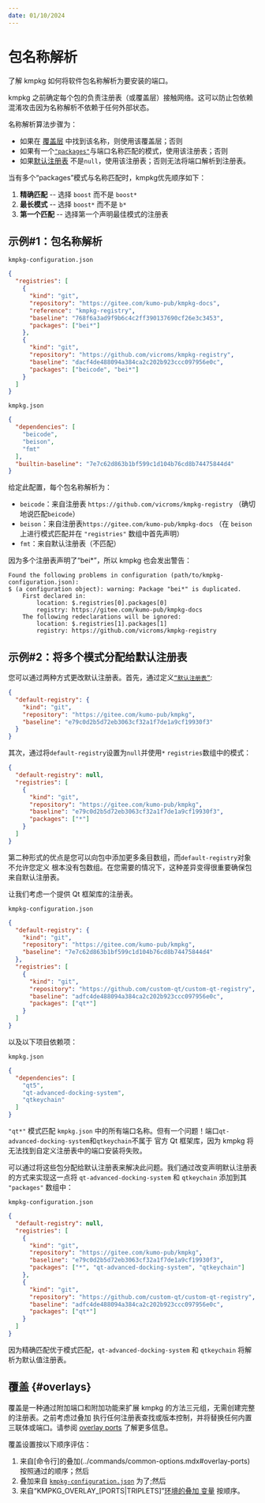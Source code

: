 ```yaml
---
date: 01/10/2024
---
```

# 包名称解析

了解 kmpkg 如何将软件包名称解析为要安装的端口。

kmpkg 之前确定每个包的负责注册表（或覆盖层）接触网络。这可以防止包依赖混淆攻击因为名称解析不依赖于任何外部状态。

名称解析算法步骤为：

- 如果在 [覆盖层](#overlays) 中找到该名称，则使用该覆盖层；否则
- 如果有一个[`"packages"`](../reference/kmpkg-configuration-json.mdx#registry-packages)与端口名称匹配的模式，使用该注册表；否则
- 如果[默认注册表](../reference/kmpkg-configuration-json.mdx#default-registry) 不是`null`，使用该注册表；否则无法将端口解析到注册表。

当有多个“packages”模式与名称匹配时，kmpkg优先顺序如下：

1. **精确匹配** -- 选择 `boost` 而不是 `boost*`
2. **最长模式** -- 选择 `boost*` 而不是 `b*`
3. **第一个匹配** -- 选择第一个声明最佳模式的注册表

## 示例#1：包名称解析

`kmpkg-configuration.json`
```json
{
  "registries": [
    {
      "kind": "git",
      "repository": "https://gitee.com/kumo-pub/kmpkg-docs",
      "reference": "kmpkg-registry",
      "baseline": "768f6a3ad9f9b6c4c2ff390137690cf26e3c3453",
      "packages": ["bei*"]
    },
    {
      "kind": "git",
      "repository": "https://github.com/vicroms/kmpkg-registry",
      "baseline": "dacf4de488094a384ca2c202b923ccc097956e0c",
      "packages": ["beicode", "bei*"]
    }
  ]
}
```

`kmpkg.json`

```json
{
  "dependencies": [
    "beicode",
    "beison",
    "fmt"
  ],
  "builtin-baseline": "7e7c62d863b1bf599c1d104b76cd8b74475844d4"
}
```

给定此配置，每个包名称解析为：

* `beicode`：来自注册表 `https://github.com/vicroms/kmpkg-registry` （确切地说匹配`beicode`）
* `beison`：来自注册表`https://gitee.com/kumo-pub/kmpkg-docs` （在 `beison` 上进行模式匹配并在 `"registries"` 数组中首先声明）
* `fmt`：来自默认注册表（不匹配）

因为多个注册表声明了“bei*”，所以 kmpkg 也会发出警告：

```Console
Found the following problems in configuration (path/to/kmpkg-configuration.json):
$ (a configuration object): warning: Package "bei*" is duplicated.
    First declared in:
        location: $.registries[0].packages[0]
        registry: https://gitee.com/kumo-pub/kmpkg-docs
    The following redeclarations will be ignored:
        location: $.registries[1].packages[1]
        registry: https://github.com/vicroms/kmpkg-registry
```

## 示例#2：将多个模式分配给默认注册表

您可以通过两种方式更改默认注册表。首先，通过定义[`“默认注册表”`](../reference/kmpkg-configuration-json.mdx#default-registry):

```json
{
  "default-registry": {
    "kind": "git",
    "repository": "https://gitee.com/kumo-pub/kmpkg",
    "baseline": "e79c0d2b5d72eb3063cf32a1f7de1a9cf19930f3"
  }
}
```

其次，通过将`default-registry`设置为`null`并使用`*` `registries`数组中的模式：

```json
{
  "default-registry": null,
  "registries": [
    {
      "kind": "git",
      "repository": "https://gitee.com/kumo-pub/kmpkg",
      "baseline": "e79c0d2b5d72eb3063cf32a1f7de1a9cf19930f3",
      "packages": ["*"]
    }
  ]
}
```

第二种形式的优点是您可以向包中添加更多条目数组，而`default-registry`对象不允许您定义
根本没有包数组。在您需要的情况下，这种差异变得很重要确保包来自默认注册表。

让我们考虑一个提供 Qt 框架库的注册表。

`kmpkg-configuration.json`

```json
{
  "default-registry": {
    "kind": "git",
    "repository": "https://gitee.com/kumo-pub/kmpkg",
    "baseline": "7e7c62d863b1bf599c1d104b76cd8b74475844d4"
  },
  "registries": [
    {
      "kind": "git",
      "repository": "https://github.com/custom-qt/custom-qt-registry",
      "baseline": "adfc4de488094a384ca2c202b923ccc097956e0c",
      "packages": ["qt*"]
    }
  ]
}
```

以及以下项目依赖项：

`kmpkg.json`
```json
{
  "dependencies": [
    "qt5",
    "qt-advanced-docking-system",
    "qtkeychain"
  ]
}
```

`"qt*"` 模式匹配 `kmpkg.json` 中的所有端口名称。但有一个问题！端口`qt-advanced-docking-system`和`qtkeychain`不属于
官方 Qt 框架库，因为 kmpkg 将无法找到自定义注册表中的端口安装将失败。

可以通过将这些包分配给默认注册表来解决此问题。我们通过改变声明默认注册表的方式来实现这一点将 `qt-advanced-docking-system` 和 `qtkeychain` 添加到其 `"packages"` 数组中：

`kmpkg-configuration.json`

```json
{
  "default-registry": null,
  "registries": [
    {
      "kind": "git",
      "repository": "https://gitee.com/kumo-pub/kmpkg",
      "baseline": "e79c0d2b5d72eb3063cf32a1f7de1a9cf19930f3",
      "packages": ["*", "qt-advanced-docking-system", "qtkeychain"]
    },
    {
      "kind": "git",
      "repository": "https://github.com/custom-qt/custom-qt-registry",
      "baseline": "adfc4de488094a384ca2c202b923ccc097956e0c",
      "packages": ["qt*"]
    }
  ]
}
```

因为精确匹配优于模式匹配，`qt-advanced-docking-system` 和 `qtkeychain` 将解析为默认值注册表。

## 覆盖 {#overlays}

覆盖是一种通过附加端口和附加功能来扩展 kmpkg 的方法三元组，无需创建完整的注册表。之前考虑过叠加
执行任何注册表查找或版本控制，并将替换任何内置三联体或端口。请参阅 [overlay ports](../concepts/overlay-ports.mdx) 了解更多信息。

覆盖设置按以下顺序评估：

1. 来自[命令行]的叠加(../commands/common-options.mdx#overlay-ports)
按照通过的顺序；然后
2. 叠加来自
[`kmpkg-configuration.json`](../reference/kmpkg-configuration-json.mdx#overlay-ports)
为了;然后
3. 来自“KMPKG_OVERLAY_[PORTS|TRIPLETS]”[环境的叠加
变量](../users/config-environment.mdx#kmpkg_overlay_ports) 按顺序。
